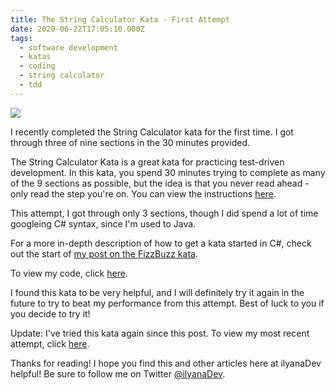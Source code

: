 ```yaml
---
title: The String Calculator Kata - First Attempt
date: 2020-06-22T17:05:10.000Z
tags:
  - software development
  - katas
  - coding
  - string calculator
  - tdd
---
```


![](stringcalc1.png)

I recently completed the String Calculator kata for the first time. I got through three of nine sections in the 30 minutes provided.

The String Calculator Kata is a great kata for practicing test-driven development. In this kata, you spend 30 minutes trying to complete as many of the 9 sections as possible, but the idea is that you never read ahead - only read the step you're on. You can view the instructions [here](https://github.com/ardalis/kata-catalog/blob/master/katas/String%20Calculator.md).

This attempt, I got through only 3 sections, though I did spend a lot of time googleing C# syntax, since I'm used to Java.

For a more in-depth description of how to get a kata started in C#, check out the start of [my post on the FizzBuzz kata](https://ilyana.dev/blog/2020-06-22-fizzbuzz-kata-PPP/).

To view my code, click [here](https://github.com/ilyanaDev/KataPractice/tree/master/StringCalculator/2020-06-22).

I found this kata to be very helpful, and I will definitely try it again in the future to try to beat my performance from this attempt. Best of luck to you if you decide to try it!

Update: I've tried this kata again since this post. To view my most recent attempt, click [here](https://github.com/ilyanaDev/KataPractice/tree/master/StringCalculator/2020-09-10).

Thanks for reading! I hope you find this and other articles here at ilyanaDev helpful! Be sure to follow me on Twitter [@ilyanaDev](https://twitter.com/ilyanaDev).
